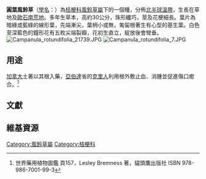 {{expand|time=2014-06-19T08:43:58+00:00}}
{{refimprove|time=2014-06-19T08:43:58+00:00}}
{{Speciesbox
| image = Campanula_rotondifolia.jpg
| genus = Campanula
| species = rotundifolia
| authority = [[林奈|L.]]
}}

'''圓葉風鈴草'''（[[學名|學名]]：{{lang|la|''Campanula rotundifolia''}}）為[[桔梗科|桔梗科]][[風鈴草屬|風鈴草屬]]下的一個種，分佈[[北半球|北半球]][[溫帶|溫帶]]，生長在草地及[[歐石南荒地|歐石南荒地]]。多年生草本，高約30公分，珠形纖巧，莖及花梗細長。葉片為暗綠或藍綠的線形葉，先端漸尖，葉柄小或無，匍匐根著生有心型的基生葉。白色至深藍色的鐘形花有五枚尖端裂瓣，花初生直立，綻放後會彎垂。
[[File:Campanula_rotundifolia_21739.JPG|thumb]]
[[File:Campanula_rotundifolia_7.JPG|thumb]]

==用途==
[[加拿大|加拿大]]土著以其根入藥，[[亞伯達|亞伯達]]省的[[克里人|克里人]]利用根外敷止血、消腫並促進傷口癒合。<ref>世界藥用植物圖鑑 頁157，Lesley Bremness 著，貓頭鷹出版社 ISBN 978-986-7001-99-3</ref>

==文獻==
{{reflist}}

==維基資源==
{{commons-inline|Campanula rotundifolia}}
{{wikispecies-inline|Campanula rotundifolia}}
{{Taxonbar|from=Q27989}}

[[Category:風鈴草屬|Category:風鈴草屬]]
[[Category:桔梗科|Category:桔梗科]]